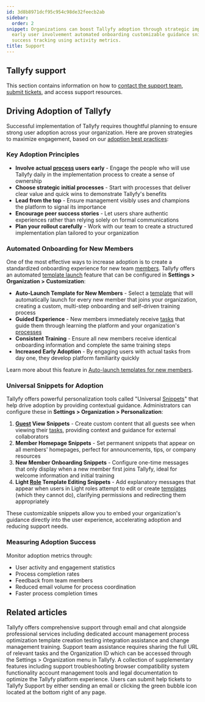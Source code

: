 ```yaml
---
id: 3d8b8971dcf95c954c98de32feecb2ab
sidebar:
  order: 2
snippet: Organizations can boost Tallyfy adoption through strategic implementation
  early user involvement automated onboarding customizable guidance snippets and continuous
  success tracking using activity metrics.
title: Support
---
```


## Tallyfy support

This section contains information on how to [contact the support team](/products/pro/miscellaneous/support/how-can-i-contact-tallyfys-support-team/), [submit tickets](/products/pro/miscellaneous/support/how-do-i-submit-a-help-ticket-to-tallyfy/), and access support resources.

## Driving Adoption of Tallyfy

Successful implementation of Tallyfy requires thoughtful planning to ensure strong user adoption across your organization. Here are proven strategies to maximize engagement, based on our [adoption best practices](https://tallyfy.com/adopting-workflow-software/):

### Key Adoption Principles

- **Involve actual [process](/products/pro/tracking-and-tasks/processes/) users early** - Engage the people who will use Tallyfy daily in the implementation process to create a sense of ownership
- **Choose strategic initial processes** - Start with processes that deliver clear value and quick wins to demonstrate Tallyfy's benefits
- **Lead from the top** - Ensure management visibly uses and champions the platform to signal its importance
- **Encourage peer success stories** - Let users share authentic experiences rather than relying solely on formal communications
- **Plan your rollout carefully** - Work with our team to create a structured implementation plan tailored to your organization

### Automated Onboarding for New Members

One of the most effective ways to increase adoption is to create a standardized onboarding experience for new team [members](/products/pro/documenting/members/). Tallyfy offers an automated [template launch](/products/pro/launching/) feature that can be configured in **Settings > Organization > Customization**:

- **Auto-Launch Template for New Members** - Select a [template](/products/pro/documenting/templates/) that will automatically launch for every new member that joins your organization, creating a custom, multi-step onboarding and self-driven training process
- **Guided Experience** - New members immediately receive [tasks](/products/pro/tracking-and-tasks/tasks/) that guide them through learning the platform and your organization's [processes](/products/pro/tracking-and-tasks/processes/)
- **Consistent Training** - Ensure all new members receive identical onboarding information and complete the same training steps
- **Increased Early Adoption** - By engaging users with actual tasks from day one, they develop platform familiarity quickly

Learn more about this feature in [Auto-launch templates for new members](/products/pro/settings/org-settings/how-to-auto-launch-templates-for-new-members/).

### Universal Snippets for Adoption

Tallyfy offers powerful personalization tools called "Universal [Snippets](/products/pro/documenting/templates/snippets/)" that help drive adoption by providing contextual guidance. Administrators can configure these in **Settings > Organization > Personalization**:

1. **[Guest](/products/pro/documenting/guests/) View Snippets** - Create custom content that all guests see when viewing their [tasks](/products/pro/tracking-and-tasks/tasks/), providing context and guidance for external collaborators
2. **Member Homepage Snippets** - Set permanent snippets that appear on all members' homepages, perfect for announcements, tips, or company resources
3. **New Member Onboarding Snippets** - Configure one-time messages that only display when a new member first joins Tallyfy, ideal for welcome information and initial training
4. **Light [Role](/products/pro/documenting/members/) Template Editing Snippets** - Add explanatory messages that appear when users in Light roles attempt to edit or create [templates](/products/pro/documenting/templates/) (which they cannot do), clarifying permissions and redirecting them appropriately

These customizable snippets allow you to embed your organization's guidance directly into the user experience, accelerating adoption and reducing support needs.

### Measuring Adoption Success

Monitor adoption metrics through:
- User activity and engagement statistics
- Process completion rates 
- Feedback from team members
- Reduced email volume for process coordination
- Faster process completion times


<PageTree />


## Related articles
<CardGrid>
<LinkTitleCard header="<b>Support > Contact Tallyfy support or engage in professional services</b>" href="/products/pro/miscellaneous/support/how-can-i-contact-tallyfys-support-team/" > Tallyfy offers comprehensive support through email and chat alongside professional services including dedicated account management process optimization template creation testing integration assistance and change management training. </LinkTitleCard>
<LinkTitleCard header="<b>Support > Provide necessary info to Tallyfy's support team</b>" href="/products/pro/miscellaneous/support/how-to-provide-necessary-info-to-tallyfy-support/" > Support team assistance requires sharing the full URL of relevant tasks and the Organization ID which can be accessed through the Settings > Organization menu in Tallyfy. </LinkTitleCard>
<LinkTitleCard header="<b>Pro > Miscellaneous</b>" href="/products/pro/miscellaneous/" > A collection of supplementary features including support troubleshooting browser compatibility system functionality account management tools and legal documentation to optimize the Tallyfy platform experience. </LinkTitleCard>
<LinkTitleCard header="<b>Support > Submit a Help Ticket</b>" href="/products/pro/miscellaneous/support/how-do-i-submit-a-help-ticket-to-tallyfy/" > Users can submit help tickets to Tallyfy Support by either sending an email or clicking the green bubble icon located at the bottom right of any page. </LinkTitleCard>
</CardGrid>